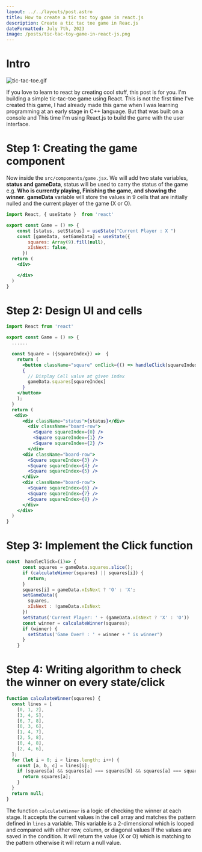 ```yaml
---
layout: ../../layouts/post.astro
title: How to create a tic tac toy game in react.js
description: Create a tic tac toe game in Reac.js
dateFormatted: July 7th, 2023
image: /posts/tic-tac-toy-game-in-react-js.png
---
```

# Intro

![tic-tac-toe.gif](/posts/tic-tac-toy-game-in-react-js-image-1.gif)

If you love to learn to react by creating cool stuff, this post is for you. I'm building a simple tic-tac-toe game using React. This is not the first time I've created this game, I had already made this game when I was learning programming at an early stage in C++ language. But that was built on a console and This time I'm using React.js to build the game with the user interface.

# Step 1: Creating the game component

Now inside the `src/components/game.jsx`. We will add two state variables, **status and gameData**, status will be used to carry the status of the game e.g. **Who is currently playing, Finishing the game, and showing the winner**. **gameData** variable will store the values in 9 cells that are initially nulled and the current player of the game (X or O).

```jsx
import React, { useState }  from 'react'

export const Game = () => {
    const [status, setStatus] = useState("Current Player : X ")
    const [gameData, setGameData] = useState({
        squares: Array(9).fill(null),
        xIsNext: false,
      })
  return (
    <div>

    </div>
  )
}
```

# Step 2: Design UI and cells

```jsx
import React from 'react'

export const Game = () => {
  ......

  const Square = ({squareIndex}) =>  {
    return (
      <button className="square" onClick={() => handleClick(squareIndex)}>
      {
        // Display Cell value at given index
        gameData.squares[squareIndex]
      }
    </button>
    );
  }
  return (
   <div>
      <div className="status">{status}</div>
        <div className="board-row">
          <Square squareIndex={0} />
          <Square squareIndex={1} />
          <Square squareIndex={2} />
        </div>
      <div className="board-row">
        <Square squareIndex={3} />
        <Square squareIndex={4} />
        <Square squareIndex={5} />
      </div>
      <div className="board-row">
        <Square squareIndex={6} />
        <Square squareIndex={7} />
        <Square squareIndex={8} />
      </div>
    </div>
  )
}
```

# Step 3: Implement the Click function

```jsx
const  handleClick=(i)=> {
      const squares = gameData.squares.slice();
      if (calculateWinner(squares) || squares[i]) {
        return;
      }
      squares[i] = gameData.xIsNext ? 'O' : 'X';
      setGameData({
        squares,
        xIsNext : !gameData.xIsNext
      })
      setStatus('Current Player: ' + (gameData.xIsNext ? 'X' : 'O'))
      const winner = calculateWinner(squares);
      if (winner) {
        setStatus('Game Over! : ' + winner + " is winner")
      }
    }
```

# Step 4: Writing algorithm to check the winner on every state/click

```jsx
function calculateWinner(squares) {
  const lines = [
    [0, 1, 2],
    [3, 4, 5],
    [6, 7, 8],
    [0, 3, 6],
    [1, 4, 7],
    [2, 5, 8],
    [0, 4, 8],
    [2, 4, 6],
  ];
  for (let i = 0; i < lines.length; i++) {
    const [a, b, c] = lines[i];
    if (squares[a] && squares[a] === squares[b] && squares[a] === squares[c]) {
      return squares[a];
    }
  }
  return null;
}
```

The function `calculateWinner` is a logic of checking the winner at each stage. It accepts the current values in the cell array and matches the pattern defined in `lines` a variable. This variable is a 2-dimensional which is looped and compared with either row, column, or diagonal values If the values are saved in the condition. It will return the value (X or O) which is matching to the pattern otherwise it will return a null value.